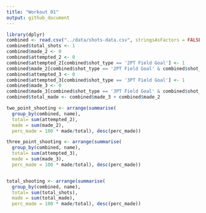 ```yaml
---
title: "Workout 01"
output: github_document
---
```


```r
library(dplyr)
combined <- read.csv("../data/shots-data.csv", stringsAsFactors = FALSE)
combined$total_shots <- 1
combined$made_2 <- 0
combined$attempted_2 <- 0
combined$attempted_2[combined$shot_type == '2PT Field Goal'] <- 1
combined$made_2[combined$shot_type == '2PT Field Goal' & combined$shot_made_flag == 'shot_yes'] <- 1
combined$attempted_3 <- 0
combined$attempted_3[combined$shot_type == '3PT Field Goal'] <- 1
combined$made_3 <- 0
combined$made_3[combined$shot_type == '3PT Field Goal' & combined$shot_made_flag == 'shot_yes'] <- 1
combined$total_made <- combined$made_3 + combined$made_2

two_point_shooting <- arrange(summarise(
  group_by(combined, name),
  total= sum(attempted_2),
  made = sum(made_2), 
  perc_made = 100 * made/total), desc(perc_made))

three_point_shooting <- arrange(summarise(
  group_by(combined, name),
  total= sum(attempted_3),
  made = sum(made_3), 
  perc_made = 100 * made/total), desc(perc_made))


total_shooting <- arrange(summarise(
  group_by(combined, name),
  total= sum(total_shots),
  made = sum(total_made), 
  perc_made = 100 * made/total), desc(perc_made))
```

